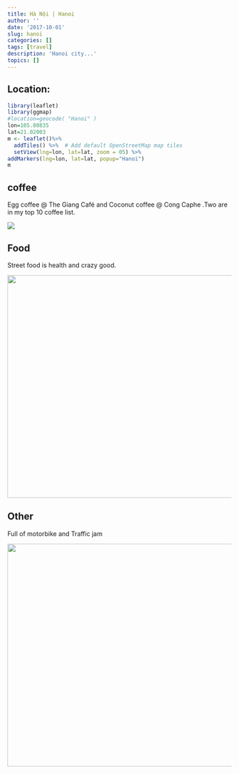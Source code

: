 ```yaml
---
title: Hà Nội | Hanoi
author: ''
date: '2017-10-01'
slug: hanoi
categories: []
tags: [travel]
description: 'Hanoi city...' 
topics: []
---
```

## Location:
```r
library(leaflet)
library(ggmap)
#location=geocode( "Hanoi" )
lon=105.80835
lat=21.02003
m <- leaflet()%>%
  addTiles() %>%  # Add default OpenStreetMap map tiles
  setView(lng=lon, lat=lat, zoom = 05) %>%
addMarkers(lng=lon, lat=lat, popup="Hanoi")
m

```

## coffee
Egg coffee @ The Giang Café and Coconut coffee @ Cong Caphe .Two are in my top 10 coffee list.

![](/post/2017-10-01-hanoi_files/Hanoi001.png)

## Food
Street food is health and crazy good.

![](/post/2017-10-01-hanoi_files/IMG_20171005_124316.jpg){width=700px height=500px}


## Other
Full of motorbike and Traffic jam

![](/post/2017-10-01-hanoi_files/IMG_20171002_172412.jpg){width=700px height=500px}